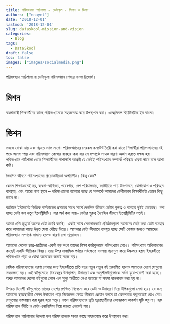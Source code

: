 ```yaml
---
title: পরিসংখ্যান পাঠশালা - ডেটাস্কুল - মিশন ও ভিশন
authors: ["enayet"]
date: '2018-12-01'
lastmod: '2018-12-01'
slug: dataskool-mission-and-vision
categories:
  - Blog
tags:
  - DataSkool
draft: false
toc: false
images: ["images/socialmedia.png"]
---
```


[পরিসংখ্যান পাঠশালা বা ডেটাস্কুল](https://www.dataskool.org/) পরিসংখ্যান শেখার বাংলা রিসোর্স। 

# মিশন

বাংলাভাষী শিক্ষার্থীদের কাছে পরিসংখ্যানকে সহজবোদ্ধ করে উপস্থাপন করা। এক্সেসিবল স্ট্যাটিসটিক্স ইন বাংলা।

# ভিশন

সহজে বোঝা যায় এবং পড়তে ভাল লাগে-- পরিসংখ্যানের সেরকম কনটেন্ট তৈরী করা যাতে শিক্ষার্থীরা পরিসংখ্যানের বই পড়ে আনন্দ পায় এবং পরিসংখ্যান কোথায় ব্যবহার করা যায় সে সম্পর্কে সম্মক ধারণা অর্জন করতে সক্ষম হয়। পরিসংখ্যান পাঠশালা থেকে শিক্ষার্থীদের পাশাপাশি আগ্রহী যে কেউই পরিসংখ্যান সম্পর্কে পরিস্কার ধারণা পাবে বলে আশা করি।
 
দৈনন্দিন জীবনে পরিসংখ্য়ানের প্রয়োজনীয়তা অপরিসীম। কিন্তু কেন? 

কেবল শিক্ষাক্রমেই নয়, ব্যবসা-বাণিজ্যে, গবেষণায়, দেশ পরিচালনায়, ফ্যাক্টরিতে পণ্য উৎপাদনে, যোগাযোগ ও পরিবহন ব্যবস্থায়, এবং আরো নানা স্থানে -- পরিসংখ্যানের ব্যবহার হচ্ছে যে সম্পর্কে আমাদের বেশীরভাগ শিক্ষার্থীরাই তেমন কিছু জানে না।

বর্তমানে ইন্টারনেট ভিত্তিক কর্মকান্ডের প্রসারের সাথে সাথে দৈনন্দিন জীবনে ডেটার গুরুত্ব ও ব্যবহার দুইই বেড়েছে। বলা হচ্ছে ডেটা হল নতুন ইলেক্ট্রিসিটি। যার অর্থ করা যায়-- ডেটার গুরুত্ব দৈনন্দিন জীবনে ইলেক্ট্রিসিটির মতই। 

আমরা প্রতি মুহূর্তে অনেক ডেটা তৈরি করছি। একই সাথে সেবাদানকারি প্রতিষ্ঠানগুলো আমাদের তৈরি করা ডেটা ব্যবহার করে আমাদের কাছে উন্নত সেবা পৌঁছে দিচ্ছে। আপনার ডেটা কীভাবে ব্যবহৃত হচ্ছে সেটি বোঝার জন্যও আমাদের পরিসংখ্যান সম্পর্কে সামান্য হলেও ধারণা রাখা প্রয়োজন। 

আমাদের দেশের  ছাত্র-ছাত্রীদের একটি বড় অংশ তাদের শিক্ষা কারিকুলামে পরিসংখ্যান শেখে। পরিসংখ্যান অধিকাংশের কাছেই একটি ভীতিকর বিষয়। তার উপর মাধ্যমিক পর্যায়ে সর্বক্ষেত্রে বাংলায় পড়াশুনা করে উচ্চস্তরে হঠাৎ ইংরেজীতে পরিসংখ্যান পড়া ও বোঝা অনেকের জন্যই সহজ নয়।

বেসিক পরিসংখ্যানের ধারণা শেখার জন্য ইংরেজীতে প্রতি বছর নতুন নতুন বই প্রকাশিত হলেও আমাদের দেশে সেগুলো সহজলভ্য নয়। এই বইগুলোতে বিষয়বস্তুর উপস্থাপন, উদাহরণ এবং অনুশীলনীগুলোকে সর্বদা যুযোপযোগী করা হচ্ছে। অথচ আমাদের দেশের বইগুলো কোন এক সুদূর অতীতে লেখা হয়েছে যা সহসা হালনাগদ করা হয় না।

উপরন্ত বিদেশী বইগুলোতে তাদের দেশের প্রেক্ষিত বিবেচনা করে ডেটা ও উদাহরণ দিয়ে টপিকগুলো লেখা হয়। যে জন্য আমাদের ছাত্রছাত্রীরা সেসব উদাহরণ পড়ে নিজেদের ক্ষেত্রে কীভাবে প্রয়োগ করবে তা কেবলমাত্র কল্পনাতেই রেখে দেয়। সেগুলোর বাস্তবায়ন করা দূরূহ হয়ে পড়ে। ফলে পরিসংখ্যানের প্রতি ছাত্রছাত্রীদের কোনরকম আকর্ষণ সৃষ্টি হয় না। বরং পরিসংখ্যান ভীতি ও ডেটা এনালিসিস নিয়ে জড়তা থেকেই যায়। 

পরিসংখ্যান পাঠশালার উদ্দেশ্য হল পরিসংখ্যানকে সবার কাছে সহজবোদ্ধ করে উপস্থাপন করা।